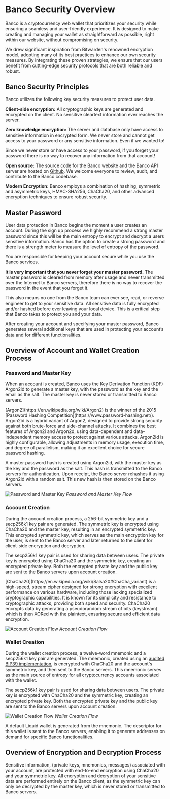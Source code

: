 
# Banco Security Overview

Banco is a cryptocurrency web wallet that prioritizes your security while ensuring a seamless and user-friendly experience. It is designed to make creating and managing your wallet as straightforward as possible, right within our website, without compromising on security.

We drew significant inspiration from Bitwarden's renowned encryption model, adopting many of its best practices to enhance our own security measures. By integrating these proven strategies, we ensure that our users benefit from cutting-edge security protocols that are both reliable and robust.

## Banco Security Principles

Banco utilizes the following key security measures to protect user data.

**Client-side encryption:** All cryptographic keys are generated and encrypted on the client. No sensitive cleartext information ever reaches the server.

**Zero knowledge encryption:** The server and database only have access to sensitive information in encrypted form. We never store and cannot get access to your password or any sensitive information. Even if we wanted to!

<Callout emoji="⚠️">
  Since we never store or have access to your password, if you forget your
  password there is no way to recover any information from that account!
</Callout>

**Open source:** The source code for the Banco website and the Banco API server are hosted on [Github](https://github.com/AmbossTech). We welcome everyone to review, audit, and contribute to the Banco codebase.

**Modern Encryption:** Banco employs a combination of hashing, symmetric and asymmetric keys, HMAC-SHA256, ChaCha20, and other advanced encryption techniques to ensure robust security.

## Master Password

User data protection in Banco begins the moment a user creates an account. During the sign up process we highly recommend a strong master password since this will be the main entropy to encrypt and decrypt a users sensitive information. Banco has the option to create a strong password and there is a strength meter to measure the level of entropy of the password.

<Callout emoji="⚠️">
  You are responsible for keeping your account secure while you use the Banco
  services.
</Callout>

**It is very important that you never forget your master password.** The master password is cleared from memory after usage and never transmitted over the Internet to Banco servers, therefore there is no way to recover the password in the event that you forget it.

This also means no one from the Banco team can ever see, read, or reverse engineer to get to your sensitive data. All sensitive data is fully encrypted and/or hashed before ever leaving your local device. This is a critical step that Banco takes to protect you and your data.

After creating your account and specifying your master password, Banco generates several additional keys that are used in protecting your account’s data and for different functionalities.

## Overview of Account and Wallet Creation Process

### Password and Master Key

When an account is created, Banco uses the Key Derivation Function (KDF) Argon2id to generate a master key, with the password as the key and the email as the salt. The master key is never stored or transmitted to Banco servers.

<Callout type="info" emoji="💡">
  [Argon2](https://en.wikipedia.org/wiki/Argon2) is the winner of the 2015
  [Password Hashing Competition](https://www.password-hashing.net/). Argon2id is
  a hybrid variant of Argon2, designed to provide strong security against both
  brute-force and side-channel attacks. It combines the best features of Argon2i
  and Argon2d, using data-dependent and data-independent memory access to
  protect against various attacks. Argon2id is highly configurable, allowing
  adjustments in memory usage, execution time, and degree of parallelism, making
  it an excellent choice for secure password hashing.
</Callout>

A master password hash is created using Argon2id, with the master key as the key and the password as the salt. This hash is transmitted to the Banco servers for authentication. Upon receipt, the Banco server rehashes it using Argon2id with a random salt. This new hash is then stored on the Banco servers.

![Password and Master Key](/assets/security/passwordAndMasterKey.png)
_Password and Master Key Flow_

### Account Creation

During the account creation process, a 256-bit symmetric key and a secp256k1 key pair are generated. The symmetric key is encrypted using ChaCha20 and the master key, resulting in an encrypted symmetric key. This encrypted symmetric key, which serves as the main encryption key for the user, is sent to the Banco server and later returned to the client for client-side encryption and decryption.

The secp256k1 key pair is used for sharing data between users. The private key is encrypted using ChaCha20 and the symmetric key, creating an encrypted private key. Both the encrypted private key and the public key are sent to the Banco servers upon account creation.

<Callout type="info" emoji="💡">
  [ChaCha20](https://en.wikipedia.org/wiki/Salsa20#ChaCha_variant) is a
  high-speed, stream cipher designed for strong encryption with excellent
  performance on various hardware, including those lacking specialized
  cryptographic capabilities. It is known for its simplicity and resistance to
  cryptographic attacks, providing both speed and security. ChaCha20 encrypts
  data by generating a pseudorandom stream of bits (keystream) which is then
  XORed with the plaintext, ensuring secure and efficient data encryption.
</Callout>

![Account Creation Flow](/assets/security/accountCreationFlow.png)
_Account Creation Flow_

### Wallet Creation

During the wallet creation process, a twelve-word mnemonic and a secp256k1 key pair are generated. The mnemonic, created using an [audited BIP39 implementation](https://github.com/paulmillr/scure-bip39), is encrypted with ChaCha20 and the account's symmetric key, and then sent to the Banco servers. This mnemonic serves as the main source of entropy for all cryptocurrency accounts associated with the wallet.

The secp256k1 key pair is used for sharing data between users. The private key is encrypted with ChaCha20 and the symmetric key, creating an encrypted private key. Both the encrypted private key and the public key are sent to the Banco servers upon account creation.

![Wallet Creation Flow](/assets/security/walletCreationFlow.png)
_Wallet Creation Flow_

A default Liquid wallet is generated from the mnemonic. The descriptor for this wallet is sent to the Banco servers, enabling it to generate addresses on demand for specific Banco functionalities.

## Overview of Encryption and Decryption Process

Sensitive information, (private keys, mnemonics, messages) associated with your account, are protected with end-to-end encryption using ChaCha20 and your symmetric key. All encryption and decryption of your sensitive data are performed entirely on the Banco client, as the symmetric key can only be decrypted by the master key, which is never stored or transmitted to Banco servers.
